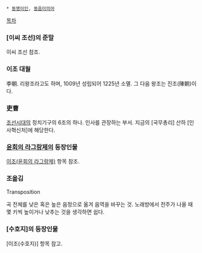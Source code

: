  * [[동명이인]], [[동음이의어]]

[[목차]]
=== [이씨 조선]의 준말 ===
이씨 조선 참조.
=== 이조 대월 ===
李朝. 리왕조라고도 하며, 1009년 성립되어 1225년 소멸. 그 다음 왕조는 진조(陳朝)이다.
=== 吏曹 ===
[[조선]]시대의 정치기구의 6조의 하나. 인사를 관장하는 부서. 지금의 [국무총리] 산하 [인사혁신처]에 해당한다.

=== [[윤회의 라그랑제]]의 등장인물 ===
[[이조(윤회의 라그랑제)]] 항목 참조.

=== 조옮김 ===
Transposition

곡 전체를 낮은 혹은 높은 음정으로 옮겨 음역을 바꾸는 것. 노래방에서 전주가 나올 때 몇 키씩 높이거나 낮추는 것을 생각하면 쉽다.

=== [수호지]의 등장인물 ===
[이조(수호지)] 항목 참고.

